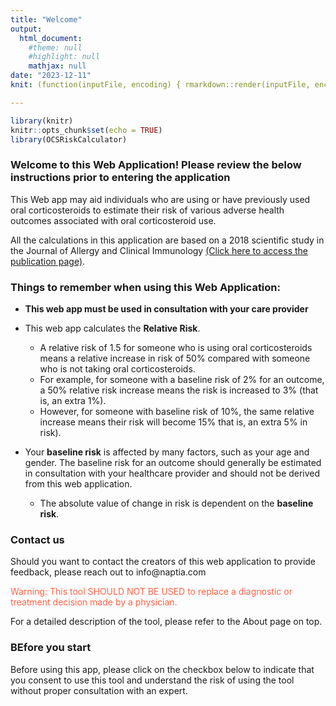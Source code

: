 ```yaml
---
title: "Welcome"
output: 
  html_document: 
    #theme: null
    #highlight: null
    mathjax: null
date: "2023-12-11"
knit: (function(inputFile, encoding) { rmarkdown::render(inputFile, encoding = encoding, output_file = file.path(dirname(inputFile), '/www/Welcome.html')) })

---
```


```r
library(knitr)
knitr::opts_chunk$set(echo = TRUE)
library(OCSRiskCalculator)
```

### **Welcome to this Web Application! Please review the below instructions prior to entering the application**

This Web app may aid individuals who are using or have previously used oral corticosteroids to estimate their risk of various adverse health outcomes associated with oral corticosteroid use.

All the calculations in this application are based on a 2018 scientific study in the Journal of Allergy and Clinical Immunology [(Click here to access the publication page)](http://dx.doi.org/10.1016/j.jaci.2017.04.009). 

### Things to remember when using this Web Application: 

* **This web app must be used in consultation with your care provider**

* This web app calculates the **Relative Risk**.
  + A relative risk of 1.5 for someone who is using oral   corticosteroids means a relative increase in risk of 50% compared with someone who is not taking oral corticosteroids. 
  + For example, for someone with a baseline risk of 2% for an outcome, a 50% relative risk increase means the risk is increased to 3%  (that is, an extra 1%). 
  + However, for someone with baseline risk of 10%, the same relative increase means their risk will become 15% that is, an extra 5% in risk).

* Your **baseline risk** is affected by many factors, such as your age and gender. The baseline risk for an outcome should generally be estimated in consultation with your healthcare provider and should not be derived from this web application.
  + The absolute value of change in risk is dependent on the **baseline risk**. 
  

### Contact us
Should you want to contact the creators of this web application to provide feedback, please reach out to info@naptia.com


```{=html}
<p><span style="color:Tomato">Warning: This tool SHOULD NOT BE USED to replace a diagnostic or treatment decision made by a physician. </span>
               <br></p>
               <p>For a detailed description of the tool, please refer to the About page on top</a>.</p>
```

### BEfore you start
Before using this app, please click on the checkbox below to indicate that you consent to use this tool and understand the risk of using the tool without proper consultation with an expert. 


